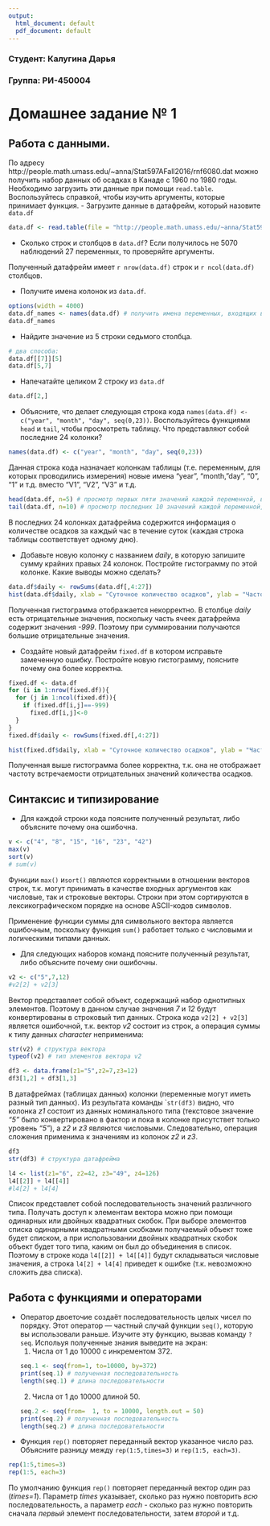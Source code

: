 ---
output:
  html_document: default
  pdf_document: default
---
### Студент: Калугина Дарья
### Группа: РИ-450004
# Домашнее задание № 1
## Работа с данными.
По адресу http://people.math.umass.edu/~anna/Stat597AFall2016/rnf6080.dat можно получить набор данных об осадках в Канаде с 1960 по 1980 годы. Необходимо загрузить эти данные при помощи ``read.table``. Воспользуйтесь справкой, чтобы изучить аргументы, которые принимает функция. 
- Загрузите данные в датафрейм, который назовите ``data.df``
```{r}
data.df <- read.table(file = "http://people.math.umass.edu/~anna/Stat597AFall2016/rnf6080.dat")
```
- Сколько строк и столбцов в ``data.df``? Если получилось не 5070 наблюдений 27 переменных, то проверяйте аргументы.

Полученный датафрейм имеет `r nrow(data.df)` строк и `r ncol(data.df)` столбцов.

- Получите имена колонок из ``data.df``.
```{r}
options(width = 4000)
data.df_names <- names(data.df) # получить имена переменных, входящих в таблицу данных
data.df_names
```
- Найдите значение из 5 строки седьмого столбца.
```{r}
# два способа:
data.df[[7]][5]
data.df[5,7]
```
- Напечатайте целиком 2 строку из ``data.df``
```{r}
data.df[2,]
```
- Объясните, что делает следующая строка кода ``names(data.df) <- c("year", "month", "day", seq(0,23))``. Воспользуйтесь функциями ``head`` и ``tail``, чтобы просмотреть таблицу. Что представляют собой последние 24 колонки?
```{r}
names(data.df) <- c("year", "month", "day", seq(0,23))
```

Данная строка кода назначает колонкам таблицы (т.е. переменным, для которых проводились измерения) новые имена "year", "month, "day", "0", "1" и т.д. вместо "V1", "V2", "V3" и т.д.

```{r}
head(data.df, n=5) # просмотр первых пяти значений каждой переменной, входящей в таблицу
tail(data.df, n=10) # просмотр последних 10 значений каждой переменной, входящей в таблицу
```

В последних 24 колонках датафрейма содержится информация о количестве осадков за каждый час в течение суток (каждая строка таблицы соответствует одному дню).

- Добавьте новую колонку с названием *daily*, в которую запишите сумму крайних правых 24 колонок. Постройте гистограмму по этой колонке. Какие выводы можно сделать?
```{r}
data.df$daily <- rowSums(data.df[,4:27])
hist(data.df$daily, xlab = "Суточное количество осадков", ylab = "Частота встречаемости", main = "Гистограмма суточного кол-ва осадков за 1960-1980 г.", freq = TRUE, col="aquamarine", breaks = 50)
```

Полученная гистограмма отображается некорректно. В столбце _daily_ есть отрицательные значения, поскольку часть ячеек датафрейма содержит значения _-999_. Поэтому при суммировании получаются большие отрицательные значения.

- Создайте новый датафрейм ``fixed.df`` в котором исправьте замеченную ошибку. Постройте новую гистограмму, поясните почему она более корректна.

```{r}
fixed.df <- data.df
for (i in 1:nrow(fixed.df)){
  for (j in 1:ncol(fixed.df)){
    if (fixed.df[i,j]==-999)
      fixed.df[i,j]<-0
  }
}
fixed.df$daily <- rowSums(fixed.df[,4:27])

```

```{r}
hist(fixed.df$daily, xlab = "Суточное количество осадков", ylab = "Частота встречаемости", main = "Гистограмма суточного кол-ва осадков за 1960-1980 г.", freq = TRUE, col="aquamarine", breaks = 50)
```

Полученная выше гистограмма более корректна, т.к. она не отображает частоту встречаемости отрицательных значений количества осадков.

## Синтаксис и типизирование
* Для каждой строки кода поясните полученный результат, либо объясните почему она ошибочна.

```{r}
v <- c("4", "8", "15", "16", "23", "42")
max(v)
sort(v)
# sum(v)
```

Функции ``max()`` и``sort()`` являются корректными в отношении векторов строк, т.к. могут принимать в качестве входных аргументов как числовые, так и строковые векторы. Строки при этом сортируются в лексикографическом порядке на основе ASCII-кодов символов.

Применение функции суммы для символьного вектора является ошибочным, поскольку функция ``sum()`` работает только с числовыми и логическими типами данных.

* Для следующих наборов команд поясните полученный результат, либо объясните почему они ошибочны.
```{r}
v2 <- c("5",7,12)
#v2[2] + v2[3]
```

Вектор представляет собой объект, содержащий набор однотипных элементов. Поэтому в данном случае значения _7_ и _12_ будут конвертированы в  строковый тип данных. Строка кода ``v2[2] + v2[3]`` является ошибочной, т.к. вектор _v2_ состоит из строк, а операция суммы к типу данных _character_ неприменима:
```{r}
str(v2) # структура вектора
typeof(v2) # тип элементов вектора v2
```

```{r}
df3 <- data.frame(z1="5",z2=7,z3=12)
df3[1,2] + df3[1,3]
```

В датафреймах (таблицах данных) колонки (переменные могут иметь разный тип данных). Из результата команды ```str(df3)`` видно, что колонка _z1_ состоит из данных номинального типа (текстовое значение _"5"_ было конвертировано в фактор и пока в колонке присутствет только уровень _"5"_), а _z2_ и _z3_ являются числовыми. Следовательно, операция сложения применима к значениям из колонок _z2_ и _z3_.

```{r}
df3
str(df3) # структура датафрейма
```

```{r}
l4 <- list(z1="6", z2=42, z3="49", z4=126)
l4[[2]] + l4[[4]]
#l4[2] + l4[4]
```

Список представлет собой последовательность значений различного типа. Получать доступ к элементам вектора можно при помощи одинарных или двойных квадратных скобок. При выборе элементов списка одинарными квадратными скобками получаемый объект тоже будет списком, а при использовании двойных квадратных скобок объект будет того типа, каким он был до объединения в список. Поэтому в строке кода ``l4[[2]] + l4[[4]]`` будут складываться числовые значения, а строка ``l4[2] + l4[4]`` приведет к ошибке (т.к. невозможно сложить два списка).

## Работа с функциями и операторами
* Оператор двоеточие создаёт последовательность целых чисел по порядку. Этот оператор — частный случай функции ``seq()``, которую вы использовали раньше. Изучите эту функцию, вызвав команду ``?seq``. Испольуя полученные знания выведите на экран:
  1. Числа от 1 до 10000 с инкрементом 372. 
```{r}
seq.1 <- seq(from=1, to=10000, by=372)
print(seq.1) # полученная последовательность
length(seq.1) # длина последовательности
```

  2. Числа от 1 до 10000 длиной 50.
```{r}
seq.2 <- seq(from=  1, to = 10000, length.out = 50)
print(seq.2) # полученная последовательность
length(seq.2) # длина последовательности
```
* Функция ``rep()`` повторяет переданный вектор указанное число раз. Объясните разницу между ``rep(1:5,times=3)`` и ``rep(1:5, each=3)``.
```{r}
rep(1:5,times=3)
rep(1:5, each=3)
```

По умолчанию функция ``rep()`` повторяет переданный вектор один раз (_times=1_). Параметр _times_ указывает, сколько раз нужно повторить _всю_ последовательность, а параметр _each_ - сколько раз нужно повторить сначала _первый_ элемент последовательности, затем _второй_ и т.д.